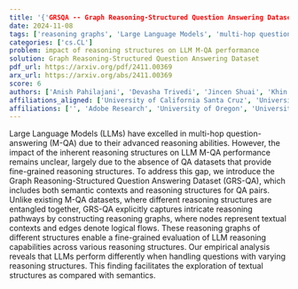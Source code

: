 ```yaml
---
title: '{'GRSQA -- Graph Reasoning-Structured Question Answering Dataset'}'
date: 2024-11-08
tags: ['reasoning graphs', 'Large Language Models', 'multi-hop question-answering', 'evaluation of LLM reasoning capabilities', 'reasoning structures', 'reasoning pathways', 'QA datasets', 'semantic contexts', 'Graph Reasoning-Structured Question Answering Dataset', 'reasoning abilities']
categories: ['cs.CL']
problem: impact of reasoning structures on LLM M-QA performance
solution: Graph Reasoning-Structured Question Answering Dataset
pdf_url: https://arxiv.org/pdf/2411.00369
arx_url: https://arxiv.org/abs/2411.00369
score: 6
authors: ['Anish Pahilajani', 'Devasha Trivedi', 'Jincen Shuai', 'Khin S. Yone', 'Samyak Rajesh Jain', 'Namyong Park', 'Ryan A. Rossi', 'Nesreen K. Ahmed', 'Franck Dernoncourt', 'Yu Wang']
affiliations_aligned: ['University of California Santa Cruz', 'University of California Santa Cruz', 'University of California Santa Cruz', 'University of California Santa Cruz', 'University of California Santa Cruz', '', 'Adobe Research', 'Cisco Outshift', 'Adobe Research', 'University of Oregon']
affiliations: ['', 'Adobe Research', 'University of Oregon', 'University of California Santa Cruz', 'Cisco Outshift']
---
```



Large Language Models (LLMs) have excelled in multi-hop question-answering (M-QA) due to their advanced reasoning abilities. However, the impact of the inherent reasoning structures on LLM M-QA performance remains unclear, largely due to the absence of QA datasets that provide fine-grained reasoning structures. To address this gap, we introduce the Graph Reasoning-Structured Question Answering Dataset (GRS-QA), which includes both semantic contexts and reasoning structures for QA pairs. Unlike existing M-QA datasets, where different reasoning structures are entangled together, GRS-QA explicitly captures intricate reasoning pathways by constructing reasoning graphs, where nodes represent textual contexts and edges denote logical flows. These reasoning graphs of different structures enable a fine-grained evaluation of LLM reasoning capabilities across various reasoning structures. Our empirical analysis reveals that LLMs perform differently when handling questions with varying reasoning structures. This finding facilitates the exploration of textual structures as compared with semantics.